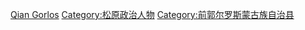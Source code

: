 [[Category:辽宁省县委书记|Qian Gorlos]]
[[Category:松原政治人物|Category:松原政治人物]]
[[Category:前郭尔罗斯蒙古族自治县|Category:前郭尔罗斯蒙古族自治县]]